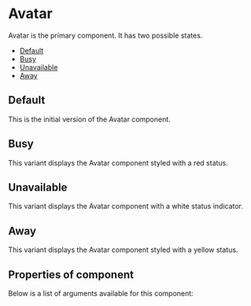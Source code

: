 
<Meta title="Cobalt UI Library/Notification Components/Avatar" component={Avatar} />

# Avatar

Avatar is the primary component. It has two possible states.

- [Default](#default)
- [Busy](#busy)
- [Unavailable](#unavailable)
- [Away](#away)

<a id="default" />

## Default

This is the initial version of the Avatar component.

<Canvas>
  <Story id="cobalt-ui-library-new-components-avatar--default-story" />
</Canvas>

<a id="busy" />

## Busy

This variant displays the Avatar component styled with a red status.

<Canvas>
  <Story id="cobalt-ui-library-new-components-avatar--busy" />
</Canvas>

<a id="unavailable" />

## Unavailable

This variant displays the Avatar component with a white status indicator.

<Canvas>
  <Story id="cobalt-ui-library-new-components-avatar--unavailable" />
</Canvas>

<a id="away" />

## Away

This variant displays the Avatar component styled with a yellow status.

<Canvas>
  <Story id="cobalt-ui-library-new-components-avatar--busy" />
</Canvas>


## Properties of component

Below is a list of arguments available for this component:

<ArgsTable of={Avatar} />

